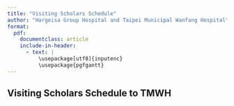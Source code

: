 ```yaml
---
title: "Visiting Scholars Schedule"
author: "Hargeisa Group Hospital and Taipei Municipal Wanfang Hospital"
format: 
  pdf:
    documentclass: article
    include-in-header:
      - text: |
          \usepackage[utf8]{inputenc}
          \usepackage{pgfgantt}
---
```



## Visiting Scholars Schedule to TMWH
\pagenumbering{gobble}

\begin{ganttchart}[vgrid,hgrid,progress label text={}, y unit chart=0.85cm]{1}{12}
    \gantttitle{2024}{12} \\ % Year 2024 with a total of 12 months

    \gantttitlelist{1,...,12}{1} \\ % Months from January to December
    
\ganttgroup{Batch 1}{5}{7} \\
\ganttmilestone{Dr. Chen, TMWH Pathologist TO HGH}{5} \\
    \ganttbar[progress=50]{Dr. Abdirahman (Hospital Director) MoU}{5}{5.5} \\
    \ganttbar[progress=50]{Dr. Khadar Good Nur (ICP Director)}{5}{5.5} \\
    \ganttbar[progress=100]{Dr. Saed Osman (Orthopedic)}{5}{7} \\
    \ganttbar[progress=100]{Dr. Mohamed Hassan Nur (Resident, Orthopedic)}{5}{7} \\
    \ganttbar[progress=100]{Dr. Hassan Mohamed Nur (Resident, Orthopedic)}{5}{7} \\

%

\ganttgroup{Batch 2}{7}{9} \\
\ganttmilestone{Dr. Chen, TMWH Orthopedic surgeon TO HGH}{7} \\
    \ganttbar[progress=100]{Dr. Saed Mohamed Osman (Resident, Orthopedic)}{7}{10} \\
    \ganttbar[progress=100]{Dr. Abdulrahman Adoosh Abdulaahi (Resident, Orthopedic)}{7}{10} \\
    \ganttbar[progress=100]{Dr. Ahmed Saeed (Orthopedic)}{7}{9} \\
    \ganttbar[progress=100]{Dr. Mustafe Ahmed Yusuf (Neurosurgery)}{7}{11} \\
    \ganttbar[progress=100]{Dr. Idris Hassan Dahir (Cardiologist)}{7}{9} \\


% Dr. Mustefe (Emergency), Miss Rakia (Ward nurse)

\ganttgroup{Batch 3}{9}{11} \\
\ganttmilestone{Dr. Wei, TMWH Neurosurgeon TO HGH}{9} \\
    \ganttbar[progress=100]{Dr. Yassin Awil (Orthopedic)}{9}{11} \\
    \ganttbar[progress=100]{Dr. Abdihamid Mohamed Ali  (Neurosurgery)}{9}{12} \\
    \ganttbar[progress=100]{Dr. Ahmed Hersi (NCD clinic)}{9}{11} \\
    \ganttbar[progress=100]{Mr. Ahmed (Nurse, OT director)}{9}{11} \\
    \ganttbar[progress=100]{Dr. Omer Mohamed Bihi (Pathology)}{9}{9} 

% *** no \\ at last line *** 
% Dr. Liban (ICU), Mr. Mustafe (Technician, Pathology)


\end{ganttchart}
